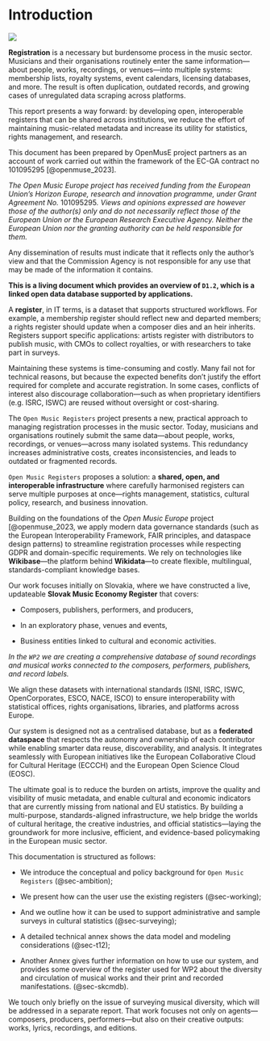 # Introduction {.unnumbered}

![](png/skcmdb/banner_open_music_registers.png){fig-align="center"}

**Registration** is a necessary but burdensome process in the music sector. Musicians and their organisations routinely enter the same information—about people, works, recordings, or venues—into multiple systems: membership lists, royalty systems, event calendars, licensing databases, and more. The result is often duplication, outdated records, and growing cases of unregulated data scraping across platforms.

This report presents a way forward: by developing open, interoperable registers that can be shared across institutions, we reduce the effort of maintaining music-related metadata and increase its utility for statistics, rights management, and research.

::: callout-note
This document has been prepared by OpenMusE project partners as an account of work carried out within the framework of the EC-GA contract no 101095295 [@openmuse_2023].

*The Open Music Europe project has received funding from the European Union’s Horizon Europe, research and innovation programme, under Grant Agreement No.* 101095295*. Views and opinions expressed are however those of the author(s) only and do not necessarily reflect those of the European Union or the European Research Executive Agency. Neither the European Union nor the granting authority can be held responsible for them.*

Any dissemination of results must indicate that it reflects only the author’s view and that the Commission Agency is not responsible for any use that may be made of the information it contains.

**This is a living document which provides an overview of `D1.2`, which is a linked open data database supported by applications.**

:::

A **register**, in IT terms, is a dataset that supports structured workflows. For example, a membership register should reflect new and departed members; a rights register should update when a composer dies and an heir inherits. Registers support specific applications: artists register with distributors to publish music, with CMOs to collect royalties, or with researchers to take part in surveys.

Maintaining these systems is time-consuming and costly. Many fail not for technical reasons, but because the expected benefits don’t justify the effort required for complete and accurate registration. In some cases, conflicts of interest also discourage collaboration—such as when proprietary identifiers (e.g. ISRC, ISWC) are reused without oversight or cost-sharing.

The `Open Music Registers` project presents a new, practical approach to managing registration processes in the music sector. Today, musicians and organisations routinely submit the same data—about people, works, recordings, or venues—across many isolated systems. This redundancy increases administrative costs, creates inconsistencies, and leads to outdated or fragmented records.

`Open Music Registers` proposes a solution: a **shared, open, and interoperable infrastructure** where carefully harmonised registers can serve multiple purposes at once—rights management, statistics, cultural policy, research, and business innovation.

Building on the foundations of the *Open Music Europe* project [@openmuse_2023, we apply modern data governance standards (such as the European Interoperability Framework, FAIR principles, and dataspace design patterns) to streamline registration processes while respecting GDPR and domain-specific requirements. We rely on technologies like **Wikibase**—the platform behind **Wikidata**—to create flexible, multilingual, standards-compliant knowledge bases.

Our work focuses initially on Slovakia, where we have constructed a live, updateable **Slovak Music Economy Register** that covers:

-   Composers, publishers, performers, and producers,

-  In an exploratory phase, venues and events,

-   Business entities linked to cultural and economic activities.

_In the `WP2` we are creating a comprehensive database of sound recordings and musical works connected to the composers, performers, publishers, and record labels._

We align these datasets with international standards (ISNI, ISRC, ISWC, OpenCorporates, ESCO, NACE, ISCO) to ensure interoperability with statistical offices, rights organisations, libraries, and platforms across Europe.

Our system is designed not as a centralised database, but as a **federated dataspace** that respects the autonomy and ownership of each contributor while enabling smarter data reuse, discoverability, and analysis. It integrates seamlessly with European initiatives like the European Collaborative Cloud for Cultural Heritage (ECCCH) and the European Open Science Cloud (EOSC).

The ultimate goal is to reduce the burden on artists, improve the quality and visibility of music metadata, and enable cultural and economic indicators that are currently missing from national and EU statistics. By building a multi-purpose, standards-aligned infrastructure, we help bridge the worlds of cultural heritage, the creative industries, and official statistics—laying the groundwork for more inclusive, efficient, and evidence-based policymaking in the European music sector.

This documentation is structured as follows:

-   We introduce the conceptual and policy background for `Open Music Registers` (@sec-ambition);

-   We present how can the user use the existing registers (@sec-working);

-   And we outline how it can be used to support administrative and sample surveys in cultural statistics (@sec-surveying);

-   A detailed technical annex shows the data model and modeling considerations  (@sec-t12);

-   Another Annex gives further information on how to use our system, and provides some overview of the register used for WP2 about the diversity and circulation of musical works and their print and recorded manifestations.  (@sec-skcmdb).

We touch only briefly on the issue of surveying musical diversity, which will be addressed in a separate report. That work focuses not only on agents—composers, producers, performers—but also on their creative outputs: works, lyrics, recordings, and editions.
